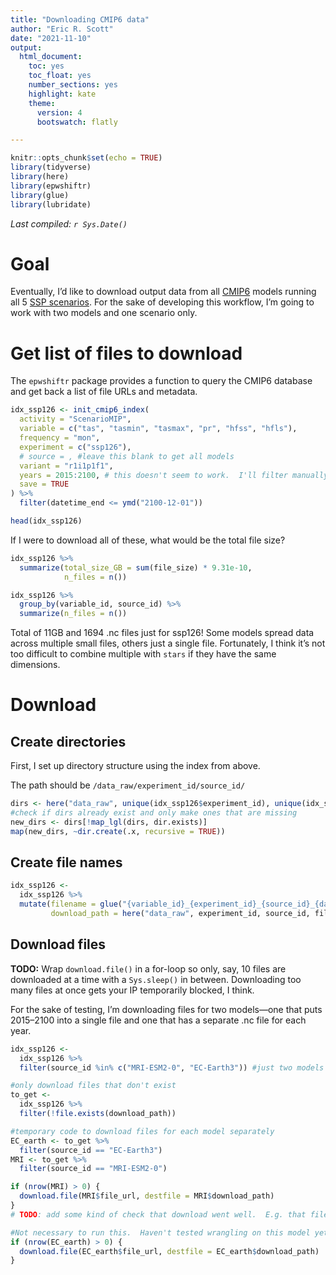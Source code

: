 ```yaml
---
title: "Downloading CMIP6 data"
author: "Eric R. Scott"
date: "2021-11-10"
output: 
  html_document: 
    toc: yes
    toc_float: yes
    number_sections: yes
    highlight: kate
    theme:
      version: 4
      bootswatch: flatly

---
```


```r
knitr::opts_chunk$set(echo = TRUE)
library(tidyverse)
library(here)
library(epwshiftr)
library(glue)
library(lubridate)
```

*Last compiled: `r Sys.Date()`*

# Goal

Eventually, I'd like to download output data from all [CMIP6](https://www.wcrp-climate.org/wgcm-cmip/wgcm-cmip6) models running all 5 [SSP scenarios](https://www.carbonbrief.org/explainer-how-shared-socioeconomic-pathways-explore-future-climate-change).  For the sake of developing this workflow, I'm going to work with two models and one scenario only.

# Get list of files to download

The `epwshiftr` package provides a function to query the CMIP6 database and get back a list of file URLs and metadata.

```r
idx_ssp126 <- init_cmip6_index(
  activity = "ScenarioMIP",
  variable = c("tas", "tasmin", "tasmax", "pr", "hfss", "hfls"),
  frequency = "mon",
  experiment = c("ssp126"),
  # source = , #leave this blank to get all models
  variant = "r1i1p1f1",
  years = 2015:2100, # this doesn't seem to work.  I'll filter manually
  save = TRUE
) %>%
  filter(datetime_end <= ymd("2100-12-01"))

head(idx_ssp126)
```

If I were to download all of these, what would be the total file size?

```r
idx_ssp126 %>% 
  summarize(total_size_GB = sum(file_size) * 9.31e-10,
            n_files = n())

idx_ssp126 %>% 
  group_by(variable_id, source_id) %>% 
  summarize(n_files = n())
```

Total of 11GB and 1694 .nc files just for ssp126!  Some models spread data across multiple small files, others just a single file.  Fortunately, I think it's not too difficult to combine multiple with `stars` if they have the same dimensions.

# Download

## Create directories

First, I set up directory structure using the index from above.

The path should be `/data_raw/experiment_id/source_id/`

```r
dirs <- here("data_raw", unique(idx_ssp126$experiment_id), unique(idx_ssp126$source_id))
#check if dirs already exist and only make ones that are missing
new_dirs <- dirs[!map_lgl(dirs, dir.exists)]
map(new_dirs, ~dir.create(.x, recursive = TRUE))
```

## Create file names

```r
idx_ssp126 <-
  idx_ssp126 %>% 
  mutate(filename = glue("{variable_id}_{experiment_id}_{source_id}_{datetime_start}_{datetime_end}.nc"),
         download_path = here("data_raw", experiment_id, source_id, filename))
```

## Download files

**TODO:** Wrap `download.file()` in a for-loop so only, say, 10 files are downloaded at a time with a `Sys.sleep()` in between.  Downloading too many files at once gets your IP temporarily blocked, I think.

For the sake of testing, I'm downloading files for two models---one that puts 2015--2100 into a single file and one that has a separate .nc file for each year.

```r
idx_ssp126 <- 
  idx_ssp126 %>%
  filter(source_id %in% c("MRI-ESM2-0", "EC-Earth3")) #just two models for example

#only download files that don't exist
to_get <- 
  idx_ssp126 %>%
  filter(!file.exists(download_path))

#temporary code to download files for each model separately
EC_earth <- to_get %>% 
  filter(source_id == "EC-Earth3")
MRI <- to_get %>% 
  filter(source_id == "MRI-ESM2-0")

if (nrow(MRI) > 0) {
  download.file(MRI$file_url, destfile = MRI$download_path)
}
# TODO: add some kind of check that download went well.  E.g. that file sizes match what's in idx_ssp126
```


```r
#Not necessary to run this.  Haven't tested wrangling on this model yet, and it's a lot of files
if (nrow(EC_earth) > 0) {
  download.file(EC_earth$file_url, destfile = EC_earth$download_path)
}
```

